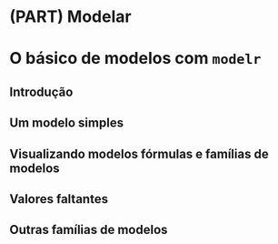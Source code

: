 # (PART) Modelar

# O básico de modelos com `modelr`

## Introdução

## Um modelo simples

## Visualizando modelos fórmulas e famílias de modelos

## Valores faltantes

## Outras famílias de modelos